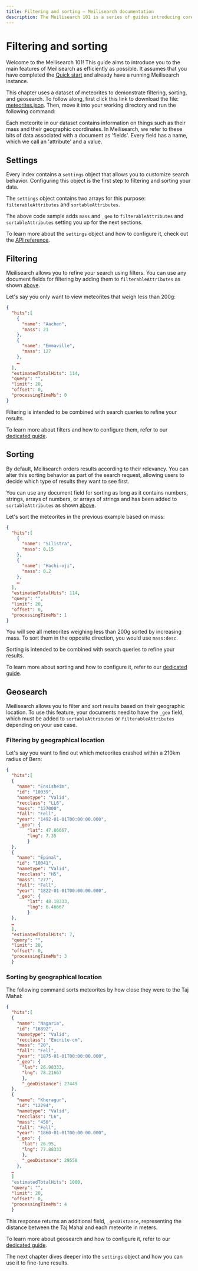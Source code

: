 ```yaml
---
title: Filtering and sorting — Meilisearch documentation
description: The Meilisearch 101 is a series of guides introducing core Meilisearch features. This first article teaches you how to refine search results with filtering and sorting.
---
```


# Filtering and sorting

Welcome to the Meilisearch 101! This guide aims to introduce you to the main features of Meilisearch as efficiently as possible. It assumes that you have completed the [Quick start](/learn/getting_started/quick_start) and already have a running Meilisearch instance.

This chapter uses a dataset of meteorites to demonstrate filtering, sorting, and geosearch. To follow along, first click this link to download the file: <a id="downloadmeteorites" href="/assets/datasets/meteorites.json" download="meteorites.json">meteorites.json</a>. Then, move it into your working directory and run the following command:

<CodeSamples id="getting_started_add_meteorites" />

Each meteorite in our dataset contains information on things such as their mass and their geographic coordinates. In Meilisearch, we refer to these bits of data associated with a document as  'fields'. Every field has a name, which we call an 'attribute' and a value.

## Settings

Every index contains a `settings` object that allows you to customize search behavior. Configuring this object is the first step to filtering and sorting your data.

The `settings` object contains two arrays for this purpose: `filterableAttributes` and `sortableAttributes`.

<CodeSamples id= "getting_started_configure_settings" />

The above code sample adds `mass` and `_geo` to `filterableAttributes` and `sortableAttributes` setting you up for the next sections.

To learn more about the `settings` object and how to configure it, check out the [API reference](/reference/api/settings).

## Filtering

Meilisearch allows you to refine your search using filters. You can use any document fields for filtering by adding them to `filterableAttributes` as shown [above](#settings).

Let's say you only want to view meteorites that weigh less than 200g:

<CodeSamples id= "getting_started_filtering" />

```json
{
  "hits":[
    {
      "name": "Aachen",
      "mass": 21
    },
    {
      "name": "Emmaville",
      "mass": 127
    },
    …
  ],
  "estimatedTotalHits": 114,
  "query": "",
  "limit": 20,
  "offset": 0,
  "processingTimeMs": 0
}
```

Filtering is intended to be combined with search queries to refine your results.

To learn more about filters and how to configure them, refer to our [dedicated guide](/learn/fine_tuning_results/filtering).

## Sorting

By default, Meilisearch orders results according to their relevancy. You can alter this sorting behavior as part of the search request, allowing users to decide which type of results they want to see first.

You can use any document field for sorting as long as it contains numbers, strings, arrays of numbers, or arrays of strings and has been added to `sortableAttributes` as shown [above](#settings).

Let's sort the meteorites in the previous example based on mass:

<CodeSamples id= "getting_started_sorting" />

```json
{
  "hits":[
    {
      "name": "Silistra",
      "mass": 0.15
    },
    {
      "name": "Hachi-oji",
      "mass": 0.2
    },
    …
  ],
  "estimatedTotalHits": 114,
  "query": "",
  "limit": 20,
  "offset": 0,
  "processingTimeMs": 1
}
```

You will see all meteorites weighing less than 200g sorted by increasing mass. To sort them in the opposite direction, you would use `mass:desc`.

Sorting is intended to be combined with search queries to refine your results.

To learn more about sorting and how to configure it, refer to our [dedicated guide](/learn/fine_tuning_results/sorting).

## Geosearch

Meilisearch allows you to filter and sort results based on their geographic location. To use this feature, your documents need to have the `_geo` field, which must be added to `sortableAttributes` or `filterableAttributes` depending on your use case.

### Filtering by geographical location

Let's say you want to find out which meteorites crashed within a 210km radius of Bern:

<CodeSamples id= "getting_started_geo_radius" />

```json
{
  "hits":[
  {
    "name": "Ensisheim",
    "id": "10039",
    "nametype": "Valid",
    "recclass": "LL6",
    "mass": "127000",
    "fall": "Fell",
    "year": "1492-01-01T00:00:00.000",
    "_geo": {
        "lat": 47.86667,
        "lng": 7.35
        }
  },
  {
    "name": "Épinal",
    "id": "10041",
    "nametype": "Valid",
    "recclass": "H5",
    "mass": "277",
    "fall": "Fell",
    "year": "1822-01-01T00:00:00.000",
    "_geo": {
        "lat": 48.18333,
        "lng": 6.46667
        }
  },
  …
  ],
  "estimatedTotalHits": 7,
  "query": "",
  "limit": 20,
  "offset": 0,
  "processingTimeMs": 3
  }
  ```

### Sorting by geographical location

The following command sorts meteorites by how close they were to the Taj Mahal:

<CodeSamples id= "getting_started_geo_point" />

```json
{
  "hits":[
  {
    "name": "Nagaria",
    "id": "16892",
    "nametype": "Valid",
    "recclass": "Eucrite-cm",
    "mass": "20",
    "fall": "Fell",
    "year": "1875-01-01T00:00:00.000",
    "_geo": {
      "lat": 26.98333,
      "lng": 78.21667
      },
      "_geoDistance": 27449
  },
  {
    "name": "Kheragur",
    "id": "12294",
    "nametype": "Valid",
    "recclass": "L6",
    "mass": "450",
    "fall": "Fell",
    "year": "1860-01-01T00:00:00.000",
    "_geo": {
      "lat": 26.95,
      "lng": 77.88333
      },
      "_geoDistance": 29558
    },
  …
  ]
  "estimatedTotalHits": 1000,
  "query": "",
  "limit": 20,
  "offset": 0,
  "processingTimeMs": 4
  }
```

This response returns an additional field, `_geoDistance`, representing the distance between the Taj Mahal and each meteorite in meters.

To learn more about geosearch and how to configure it, refer to our [dedicated guide](/learn/fine_tuning_results/geosearch).

The next chapter dives deeper into the `settings` object and how you can use it to fine-tune results.
